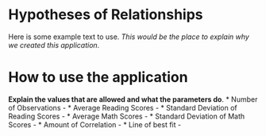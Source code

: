 # Hypotheses of Relationships
Here is some example text to use.  _This would be the place to explain why we created this application_.

# How to use the application
__Explain the values that are allowed and what the parameters do__.
* Number of Observations - 
* Average Reading Scores - 
* Standard Deviation of Reading Scores - 
* Average Math Scores -
* Standard Deviation of Math Scores - 
* Amount of Correlation - 
* Line of best fit - 
